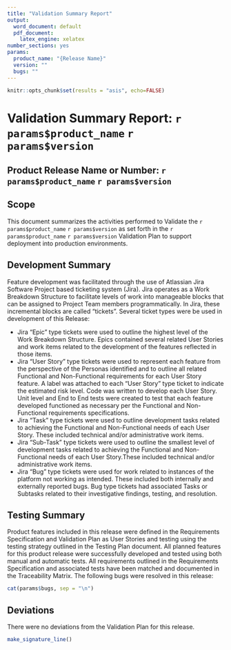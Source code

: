 ```yaml
---
title: "Validation Summary Report"
output:
  word_document: default
  pdf_document:
    latex_engine: xelatex
number_sections: yes
params:
  product_name: "{Release Name}"
  version: ""
  bugs: ""
---
```


```r
knitr::opts_chunk$set(results = "asis", echo=FALSE)
```

# Validation Summary Report: `r params$product_name` `r params$version`

## Product Release Name or Number: `r params$product_name` `r params$version`

## Scope
This document summarizes the activities performed to Validate the `r params$product_name` `r params$version` as set forth in the `r params$product_name` `r params$version` Validation Plan to support deployment into production environments. 

## Development Summary
Feature development was facilitated through the use of Atlassian Jira Software Project based ticketing system (Jira). Jira operates as a Work Breakdown Structure to facilitate levels of work into manageable blocks that can be assigned to Project Team members programmatically. In Jira, these incremental blocks are called “tickets”. Several ticket types were be used in development of this Release:

 * Jira “Epic” type tickets were used to outline the highest level of the Work Breakdown Structure. Epics contained several related User Stories and work items related to the development of the features reflected in those items. 
 * Jira “User Story” type tickets were used to represent each feature from the perspective of the Personas identified and to outline all related Functional and Non-Functional requirements for each User Story feature.  A label was attached to each “User Story” type ticket to indicate the estimated risk level.  Code was written to develop each User Story. Unit level and End to End tests were created to test that each feature developed functioned as necessary per the Functional and Non-Functional requirements specifications. 
 * Jira “Task” type tickets were used to outline development tasks related to achieving the Functional and Non-Functional needs of each User Story. These included technical and/or administrative work items.
 * Jira “Sub-Task” type tickets were used to outline the smallest level of development tasks related to achieving the Functional and Non-Functional needs of each User Story.These included technical and/or administrative work items.
 * Jira “Bug” type tickets were used for work related to instances of the platform not working as intended. These included both internally and externally reported bugs. Bug type tickets had associated Tasks or Subtasks related to their investigative findings, testing, and resolution. 

## Testing Summary
Product features included in this release were defined in the Requirements Specification and Validation Plan as User Stories and testing using the testing strategy outlined in the Testing Plan document. All planned features for this product release were successfully developed and tested using both manual and automatic tests. All requirements outlined in the Requirements Specification and associated tests have been matched and documented in the Traceability Matrix.  The following bugs were resolved in this release: 

```r
cat(params$bugs, sep = "\n")
```

## Deviations

There were no deviations from the Validation Plan for this release.

\newpage

```r
make_signature_line()
```

